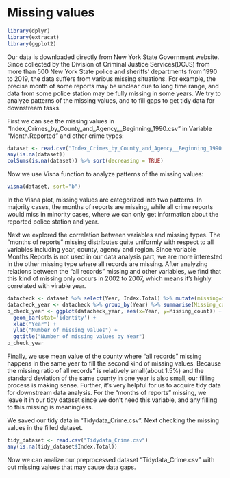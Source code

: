 # Missing values
```r
library(dplyr)
library(extracat)
library(ggplot2)
```

Our data is downloaded directly from New York State Government website. Since collected by the Division of Criminal Justice Services(DCJS) from more than 500 New York State police and sheriffs' departments from 1990 to 2019, the data suffers from various missing situations. For example, the precise month of some reports may be unclear due to long time range, and data from some police station may be fully missing in some years. We try to analyze patterns of the missing values, and to fill gaps to get tidy data for downstream tasks. 

First we can see the missing values in "Index_Crimes_by_County_and_Agency__Beginning_1990.csv" in Variable "Month.Reported" and other crime types:

```r
dataset <- read.csv("Index_Crimes_by_County_and_Agency__Beginning_1990.csv")
any(is.na(dataset))
colSums(is.na(dataset)) %>% sort(decreasing = TRUE) 
```

Now we use Visna function to analyze patterns of the missing values:

```r
visna(dataset, sort="b")
```

In the Visna plot, missing values are categorized into two patterns. In majority cases, the months of reports are missing, while all crime reports would miss in minority cases, where we can only get information about the reported police station and year.

Next we explored the correlation between variables and missing types. The "months of reports" missing distributes quite uniformly with respect to all variables including year, county, agency and region. Since variable Months.Reports is not used in our data analysis part, we are more interested in the other missing type where all records are missing. After analyzing relations between the "all records" missing and other variables, we find that this kind of missing only occurs in 2002 to 2007, which means it's highly correlated with virable year.

```r
datacheck <- dataset %>% select(Year, Index.Total) %>% mutate(missing=ifelse(is.na(Index.Total),1,0))
datacheck_year <- datacheck %>% group_by(Year) %>% summarise(Missing_count=sum(missing))
p_check_year <- ggplot(datacheck_year, aes(x=Year, y=Missing_count)) + 
  geom_bar(stat='identity') +
  xlab("Year") +
  ylab("Number of missing values") +
  ggtitle("Number of missing values by Year")
p_check_year
```

Finally, we use mean value of the county where "all records" missing happens in the same year to fill the second kind of missing values. Because the missing ratio of 
all records" is relatively small(about 1.5%) and the standard deviation of the same county in one year is also small, our filling process is making sense. Further, it's very helpful for us to acquire tidy data for downstream data analysis. For the "months of reports" missing, we leave it in our tidy dataset since we don't need this variable, and any filling to this missing is meaningless.

We saved our tidy data in "Tidydata_Crime.csv". Next checking the missing values in the filled dataset.

```r
tidy_dataset <- read.csv("Tidydata_Crime.csv")
any(is.na(tidy_dataset$Index.Total))
```

Now we can analize our preprocessed dataset "Tidydata_Crime.csv" with out missing values that may cause data gaps.
